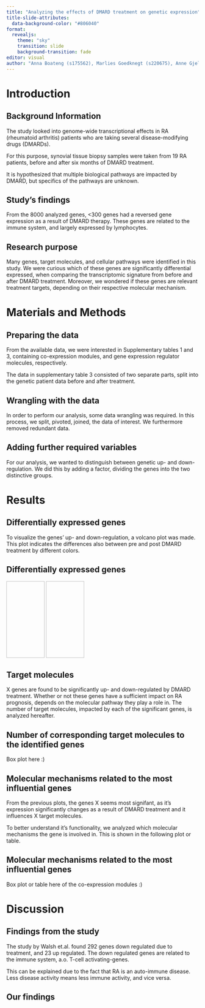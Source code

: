 ```yaml
---
title: "Analyzing the effects of DMARD treatment on genetic expression"
title-slide-attributes: 
  data-background-color: "#806040"
format:
  revealjs:
    theme: "sky"
    transition: slide
    background-transition: fade
editor: visual
author: "Anna Boateng (s175562), Marlies Goedknegt (s220675), Anne Gjelstrup (s194530), Katja Jagd (s185395), Olivia Ronnenberg (s183359)"
---
```


# Introduction {background-color="#806040"}

## Background Information {background-color="#806040"}

The study looked into genome-wide transcriptional effects in RA (rheumatoid arthritis) patients who are taking several disease-modifying drugs (DMARDs).

For this purpose, synovial tissue biopsy samples were taken from 19 RA patients, before and after six months of DMARD treatment.

It is hypothesized that multiple biological pathways are impacted by DMARD, but specifics of the pathways are unknown.

## Study's findings {background-color="#806040"}

From the 8000 analyzed genes, \<300 genes had a reversed gene expression as a result of DMARD therapy. These genes are related to the immune system, and largely expressed by lymphocytes.

## Research purpose {background-color="#806040"}

Many genes, target molecules, and cellular pathways were identified in this study. We were curious which of these genes are significantly differential expressed, when comparing the transcriptomic signature from before and after DMARD treatment. Moreover, we wondered if these genes are relevant treatment targets, depending on their respective molecular mechanism.

# Materials and Methods {background-color="#806040"}

## Preparing the data {background-color="#806040"}

From the available data, we were interested in Supplementary tables 1 and 3, containing co-expression modules, and gene expression regulator molecules, respectively.

The data in supplementary table 3 consisted of two separate parts, split into the genetic patient data before and after treatment.

## Wrangling with the data {background-color="#806040"}

In order to perform our analysis, some data wrangling was required. In this process, we split, pivoted, joined, the data of interest. We furthermore removed redundant data.

## Adding further required variables {background-color="#806040"}

For our analysis, we wanted to distinguish between genetic up- and down-regulation. We did this by adding a factor, dividing the genes into the two distinctive groups.

# Results {background-color="#806040"}

## Differentially expressed genes {background-color="#806040"}

To visualize the genes' up- and down-regulation, a volcano plot was made. This plot indicates the differences also between pre and post DMARD treatment by different colors.

## Differentially expressed genes {background-color="#806040"}

<div class="r-stack">
  <img class="fragment" data-src="../results/05_expr_plot_before.png" width="100" height="200">
  <img class="fragment" data-src="../results/05_expr_plot_after.png" width="100" height="200">
</div>

## Target molecules {background-color="#806040"}

X genes are found to be significantly up- and down-regulated by DMARD treatment. Whether or not these genes have a sufficient impact on RA prognosis, depends on the molecular pathway they play a role in. The number of target molecules, impacted by each of the significant genes, is analyzed hereafter.

## Number of corresponding target molecules to the identified genes {background-color="#806040"}

Box plot here :)

## Molecular mechanisms related to the most influential genes {background-color="#806040"}

From the previous plots, the genes X seems most signifant, as it's expression significantly changes as a result of DMARD treatment and it influences X target molecules.

To better understand it's functionality, we analyzed which molecular mechanisms the gene is involved in. This is shown in the following plot or table.

## Molecular mechanisms related to the most influential genes {background-color="#806040"}

Box plot or table here of the co-expression modules :)

# Discussion {background-color="#806040"}

## Findings from the study {background-color="#806040"}

The study by Walsh et.al. found 292 genes down regulated due to treatment, and 23 up regulated. The down regulated genes are related to the immune system, a.o. T-cell activating-genes.

This can be explained due to the fact that RA is an auto-immune disease. Less disease activity means less immune activity, and vice versa.

## Our findings {background-color="#806040"}
